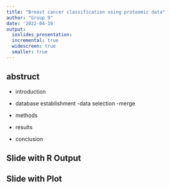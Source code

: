 ```yaml
---
title: "Breast cancer classification using proteomic data"
author: "Group 9"
date: '2022-04-19'
output:
  ioslides_presentation:
  incremental: true
  widescreen: true
  smaller: true
---
```



## abstruct

- introduction
- database establishment
  -data selection
  -merge
  
- methods  
- results
- conclusion

## Slide with R Output




## Slide with Plot

